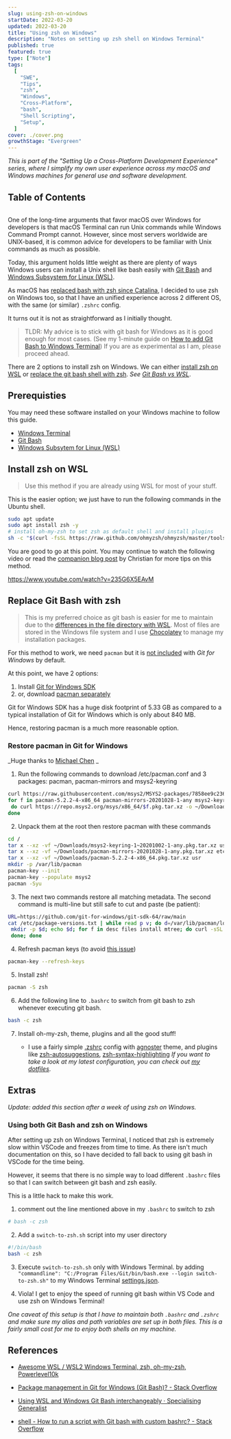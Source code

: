 ```yaml
---
slug: using-zsh-on-windows
startDate: 2022-03-20
updated: 2022-03-20
title: "Using zsh on Windows"
description: "Notes on setting up zsh shell on Windows Terminal"
published: true
featured: true
type: ["Note"]
tags:
  [
    "SWE",
    "Tips",
    "zsh",
    "Windows",
    "Cross-Platform",
    "bash",
    "Shell Scripting",
    "Setup",
  ]
cover: ./cover.png
growthStage: "Evergreen"
---
```


<BasicImage
  src="https://res.cloudinary.com/wtkw/image/upload/v1647790544/waltertengcom/garden/using-zsh-on-windows/cover_jyxvff.png"
  alt="cover"
/>

_This is part of the "Setting Up a Cross-Platform Development Experience" series, where I simplify my own user experience across my macOS and Windows machines for general use and software development._

## Table of Contents

```toc

```

One of the long-time arguments that favor macOS over Windows for developers is that macOS Terminal can run Unix commands while Windows Command Prompt cannot. However, since most servers worldwide are UNIX-based, it is common advice for developers to be familiar with Unix commands as much as possible.

Today, this argument holds little weight as there are plenty of ways Windows users can install a Unix shell like bash easily with
[Git Bash](https://gitforwindows.org/) and [Windows Subsystem for Linux (WSL)](https://docs.microsoft.com/en-us/windows/wsl/install).

As macOS has [replaced bash with zsh since Catalina](https://www.theverge.com/2019/6/4/18651872/apple-macos-catalina-zsh-bash-shell-replacement-features), I decided to use zsh on Windows too, so that I have an unified experience across 2 different OS, with the same (or similar) `.zshrc` config.

It turns out it is not as straightforward as I initially thought.

> TLDR: My advice is to stick with git bash for Windows as it is good enough for most cases. (See my 1-minute guide on [How to add Git Bash to Windows Terminal](/garden/how-to-add-git-bash-to-windows-terminal)) If you are as experimental as I am, please proceed ahead.

There are 2 options to install zsh on Windows. We can either [install zsh on WSL](#install-zsh-on-wsl) or [replace the git bash shell with zsh](#replace-git-bash-with-zsh). _See [Git Bash vs WSL](https://www.reddit.com/r/git/comments/fkpjou/windows_git_bash_vs_cygwin_vs_windows_subsystem/)_.

## Prerequisties

You may need these software installed on your Windows machine to follow this guide.

- [Windows Terminal](https://www.microsoft.com/en-us/p/windows-terminal/9n0dx20hk701)
- [Git Bash](https://gitforwindows.org/)
- [Windows Subsytem for Linux (WSL)](https://docs.microsoft.com/en-us/windows/wsl/install)

## Install zsh on WSL

> Use this method if you are already using WSL for most of your stuff.

This is the easier option; we just have to run the following commands in the Ubuntu shell.

```bash
sudo apt update
sudo apt install zsh -y
# install oh-my-zsh to set zsh as default shell and install plugins
sh -c "$(curl -fsSL https://raw.github.com/ohmyzsh/ohmyzsh/master/tools/install.sh)"
```

You are good to go at this point. You may continue to watch the following video or read the [companion blog post](https://www.the-digital-life.com/awesome-wsl-wsl2-terminal/) by Christian for more tips on this method.

https://www.youtube.com/watch?v=235G6X5EAvM

## Replace Git Bash with zsh

> This is my preferred choice as git bash is easier for me to maintain due to the [differences in the file directory with WSL](https://superuser.com/questions/1471994/git-bash-and-wsl-have-a-different-directory-structure). Most of files are stored in the Windows file system and I use [Chocolatey](https://chocolatey.org/) to manage my installation packages.

For this method to work, we need `pacman` but it is [not included](https://github.com/git-for-windows/git/issues/397#issuecomment-140984199) with _Git for Windows_ by default.

At this point, we have 2 options:

1. Install [Git for Windows SDK](https://stackoverflow.com/questions/32712133/package-management-in-git-for-windows-git-bash/54740597#54740597)
2. or, download [pacman separately](https://stackoverflow.com/questions/32712133/package-management-in-git-for-windows-git-bash/65204171#65204171)

Git for Windows SDK has a huge disk footprint of 5.33 GB as compared to a typical installation of Git for Windows which is only about 840 MB.

Hence, restoring pacman is a much more reasonable option.

### Restore pacman in Git for Windows

_Huge thanks to [Michael Chen](https://stackoverflow.com/questions/32712133/package-management-in-git-for-windows-git-bash/65204171#65204171) _

1. Run the following commands to download /etc/pacman.conf and 3 packages: pacman, pacman-mirrors and msys2-keyring

```bash
curl https://raw.githubusercontent.com/msys2/MSYS2-packages/7858ee9c236402adf569ac7cff6beb1f883ab67c/pacman/pacman.conf -o /etc/pacman.conf
for f in pacman-5.2.2-4-x86_64 pacman-mirrors-20201028-1-any msys2-keyring-1~20201002-1-any;
 do curl https://repo.msys2.org/msys/x86_64/$f.pkg.tar.xz -o ~/Downloads/$f.pkg.tar.xz;
done
```

2. Unpack them at the root then restore pacman with these commands

```bash
cd /
tar x --xz -vf ~/Downloads/msys2-keyring-1~20201002-1-any.pkg.tar.xz usr
tar x --xz -vf ~/Downloads/pacman-mirrors-20201028-1-any.pkg.tar.xz etc
tar x --xz -vf ~/Downloads/pacman-5.2.2-4-x86_64.pkg.tar.xz usr
mkdir -p /var/lib/pacman
pacman-key --init
pacman-key --populate msys2
pacman -Syu
```

3.  The next two commands restore all matching metadata. The second command is multi-line but still safe to cut and paste (be patient):

```bash
URL=https://github.com/git-for-windows/git-sdk-64/raw/main
cat /etc/package-versions.txt | while read p v; do d=/var/lib/pacman/local/$p-$v;
 mkdir -p $d; echo $d; for f in desc files install mtree; do curl -sSL "$URL$d/$f" -o $d/$f;
 done; done
```

4. Refresh pacman keys (to avoid [this issue](https://github.com/msys2/MSYS2-packages/issues/2058))

```bash
pacman-key --refresh-keys
```

5. Install zsh!

```bash
pacman -S zsh
```

6. Add the following line to `.bashrc` to switch from git bash to zsh whenever executing git bash.

```bash
bash -c zsh
```

7. Install oh-my-zsh, theme, plugins and all the good stuff!

   - I use a fairly simple [.zshrc](https://github.com/davzoku/dotfiles) config with [agnoster](https://github.com/agnoster/agnoster-zsh-theme) theme, and plugins like [zsh-autosuggestions](https://github.com/zsh-users/zsh-autosuggestions), [zsh-syntax-highlighting](https://github.com/zsh-users/zsh-syntax-highlighting) _If you want to take a look at my latest configuration, you can check out [my dotfiles](https://github.com/davzoku/dotfiles)_.

## Extras

_Update: added this section after a week of using zsh on Windows._

### Using both Git Bash and zsh on Windows

After setting up zsh on Windows Terminal, I noticed that zsh is extremely slow within VSCode and freezes from time to time. As there isn't much documentation on this, so I have decided to fall back to using git bash in VSCode for the time being.

However, it seems that there is no simple way to load different `.bashrc` files so that I can switch between git bash and zsh easily.

This is a little hack to make this work.

1. comment out the line mentioned above in my `.bashrc` to switch to zsh

```bash
# bash -c zsh
```

2. Add a `switch-to-zsh.sh` script into my user directory

```bash
#!/bin/bash
bash -c zsh
```

3. Execute `switch-to-zsh.sh` only with Windows Terminal. by adding `"commandline": "C:/Program Files/Git/bin/bash.exe --login switch-to-zsh.sh"` to my Windows Terminal [settings.json](https://github.com/davzoku/dotfiles/blob/master/windows/windows-terminal/settings.json).

4. Viola! I get to enjoy the speed of running git bash within VS Code and use zsh on Windows Terminal!

<BasicImage
  src="https://res.cloudinary.com/wtkw/image/upload/v1647790545/waltertengcom/garden/using-zsh-on-windows/vscode-bash_fomn2y.png"
  alt="bash on VS Code"
/>

_One caveat of this setup is that I have to maintain both `.bashrc` and `.zshrc` and make sure my alias and path variables are set up in both files. This is a fairly small cost for me to enjoy both shells on my machine._

## References

- [Awesome WSL / WSL2 Windows Terminal, zsh, oh-my-zsh, Powerlevel10k](https://www.the-digital-life.com/awesome-wsl-wsl2-terminal/)

- [Package management in Git for Windows (Git Bash)? - Stack Overflow](https://stackoverflow.com/questions/32712133/package-management-in-git-for-windows-git-bash)

- [Using WSL and Windows Git Bash interchangeably · Specialising Generalist](https://quotidian-ennui.github.io/blog/2019/09/04/wsl-wingit-bash/)

- [shell - How to run a script with Git bash with custom bashrc? - Stack Overflow](https://stackoverflow.com/questions/22269023/how-to-run-a-script-with-git-bash-with-custom-bashrc)

